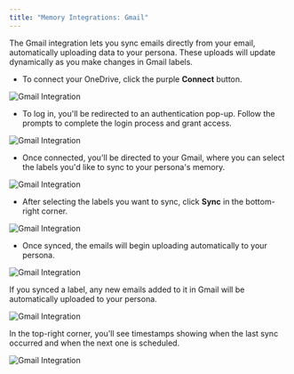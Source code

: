 ```yaml
---
title: "Memory Integrations: Gmail"
---
```



The Gmail integration lets you sync emails directly from your email, automatically uploading data to your persona. These uploads will update dynamically as you make changes in Gmail labels.
- To connect your OneDrive, click the purple **Connect** button.


![Gmail Integration](/images/g1.png)


- To log in, you'll be redirected to an authentication pop-up. Follow the prompts to complete the login process and grant access.


![Gmail Integration](/images/g2.png)


- Once connected, you'll be directed to your Gmail, where you can select the labels you'd like to sync to your persona's memory.


![Gmail Integration](/images/g3.png)


- After selecting the labels you want to sync, click **Sync** in the bottom-right corner.


![Gmail Integration](/images/g4.png)


- Once synced, the emails will begin uploading automatically to your persona.


![Gmail Integration](/images/g5.png)


If you synced a label, any new emails added to it in Gmail will be automatically uploaded to your persona.


![Gmail Integration](/images/g6.png)


In the top-right corner, you'll see timestamps showing when the last sync occurred and when the next one is scheduled.


![Gmail Integration](/images/g7.png)
